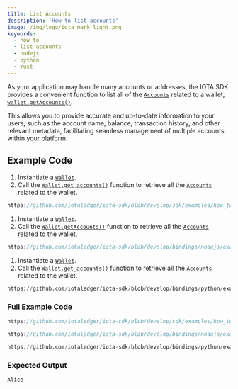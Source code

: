 ```yaml
---
title: List Accounts
description: 'How to list accounts'
image: /img/logo/iota_mark_light.png
keywords:
  - how to
  - list accounts
  - nodejs
  - python
  - rust
---
```



As your application may handle many accounts or addresses, the IOTA SDK provides a convenient function to list
all of the [`Accounts`](../../references/nodejs/classes/Account/) related to a wallet,
[`wallet.getAccounts()`](../../references/nodejs/classes/Wallet/#getaccounts).

This allows you to provide accurate and up-to-date information to your users, such as the account name, balance,
transaction history, and other relevant metadata, facilitating seamless management of multiple accounts within your
platform.

<TipAccountApproaches />

## Example Code

<Tabs groupId="language" queryString>
<TabItem value="rust" label="Rust">

1. Instantiate a [`Wallet`](https://docs.rs/iota-sdk/latest/iota_sdk/wallet/core/struct.Wallet.html).
2. Call the [`Wallet.get_accounts()`](https://docs.rs/iota-sdk/latest/iota_sdk/wallet/core/struct.Wallet.html#method.get_accounts)
   function to retrieve all the [`Accounts`](../../references/nodejs/classes/Account/) related to the wallet.

<div className={'hide-code-block-extras'}>

```rust reference
https://github.com/iotaledger/iota-sdk/blob/develop/sdk/examples/how_tos/accounts_and_addresses/list_accounts.rs#L24-L26
```

</div>

</TabItem>
<TabItem value="typescript-node" label="Typescript (Node.js)">

1. Instantiate a [`Wallet`](../../references/nodejs/classes/Wallet).
2. Call the [`Wallet.getAccounts()`](../../references/nodejs/classes/Wallet/#getaccounts)
   function to retrieve all the [`Accounts`](../../references/nodejs/classes/Account/) related to the wallet.

<div className={'hide-code-block-extras'}>

```typescript reference
https://github.com/iotaledger/iota-sdk/blob/develop/bindings/nodejs/examples/how_tos/accounts_and_addresses/list-accounts.ts#L23-L26
```

</div>

</TabItem>
<TabItem value="python" label="Python">

1. Instantiate a [`Wallet`](../../references/python/iota_sdk/wallet).
2. Call the [`Wallet.get_accounts()`](../../references/python/iota_sdk/wallet/#get_accounts)
   function to retrieve all the [`Accounts`](../../references/python/iota_sdk/wallet/account/) related to the wallet.

<div className={'hide-code-block-extras'}>

```python reference
https://github.com/iotaledger/iota-sdk/blob/develop/bindings/python/examples/how_tos/accounts_and_addresses/list_accounts.py#L13-L14
```

</div>

</TabItem>
</Tabs>

### Full Example Code

<Tabs groupId="language" queryString>
<TabItem value="rust" label="Rust">

```rust reference
https://github.com/iotaledger/iota-sdk/blob/develop/sdk/examples/how_tos/accounts_and_addresses/list_accounts.rs
```

</TabItem>
<TabItem value="typescript-node" label="Typescript (Node.js)">

```typescript reference
https://github.com/iotaledger/iota-sdk/blob/develop/bindings/nodejs/examples/how_tos/accounts_and_addresses/list-accounts.ts
```

</TabItem>
<TabItem value="python" label="Python">

```python reference
https://github.com/iotaledger/iota-sdk/blob/develop/bindings/python/examples/how_tos/accounts_and_addresses/list_accounts.py
```

</TabItem>
</Tabs>

### Expected Output

```plaintext
Alice
```
